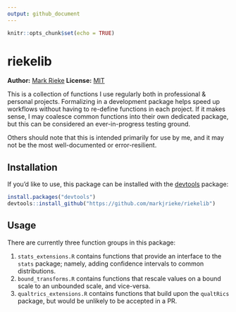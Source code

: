 ```yaml
---
output: github_document
---
```


```r
knitr::opts_chunk$set(echo = TRUE)
```

# riekelib

**Author:** [Mark Rieke](https://www.thedatadiary.net/about/)
**License:** [MIT](https://github.com/markjrieke/riekelib/blob/master/LICENSE.md)

This is a collection of functions I use regularly both in professional & personal projects. Formalizing in a development package helps speed up workflows without having to re-define functions in each project. If it makes sense, I may coalesce common functions into their own dedicated package, but this can be considered an ever-in-progress testing ground.

Others should note that this is intended primarily for use by me, and it may not be the most well-documented or error-resilient.

## Installation

If you'd like to use, this package can be installed with the [devtools](https://www.r-project.org/nosvn/pandoc/devtools.html) package:

```r
install.packages("devtools")
devtools::install_github("https://github.com/markjrieke/riekelib")
```

## Usage

There are currently three function groups in this package:

1. `stats_extensions.R` contains functions that provide an interface to the `stats` package; namely, adding confidence intervals to common distributions. 
2. `bound_transforms.R` contains functions that rescale values on a bound scale to an unbounded scale, and vice-versa.
3. `qualtrics_extensions.R` contains functions that build upon the `qualtRics` package, but would be unlikely to be accepted in a PR. 


